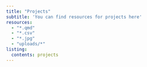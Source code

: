 ```yaml
---
title: "Projects"
subtitle: 'You can find resources for projects here'
resources:  
  - "*.qmd"
  - "*.csv"
  - "*.jpg"
  - "uploads/*"
listing: 
  contents: projects
---
```

